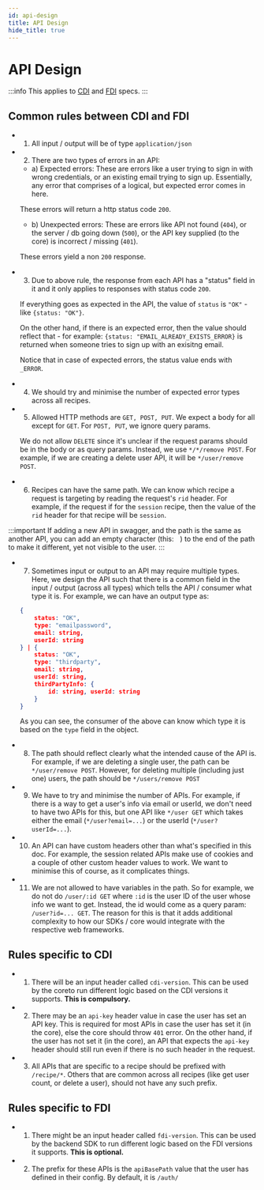 ```yaml
---
id: api-design
title: API Design
hide_title: true
---
```


# API Design

:::info
This applies to [CDI](https://app.swaggerhub.com/apis/supertokens/CDI) and [FDI](https://app.swaggerhub.com/apis/supertokens/FDI) specs.
:::

## Common rules between CDI and FDI
- 1) All input / output will be of type `application/json`
- 2) There are two types of errors in an API:
   - a) Expected errors: These are errors like a user trying to sign in with wrong credentials, or an existing email trying to sign up. Essentially, any error that comprises of a logical, but expected error comes in here.

   These errors will return a http status code `200`.
   - b) Unexpected errors: These are errors like API not found (`404`), or the server / db going down (`500`), or the API key supplied (to the core) is incorrect / missing (`401`).

   These errors yield a non `200` response.

- 3) Due to above rule, the response from each API has a "status" field in it and it only applies to responses with status code `200`.

   If everything goes as expected in the API, the value of `status` is `"OK"` - like `{status: "OK"}`.

   On the other hand, if there is an expected error, then the value should reflect that - for example: `{status: "EMAIL_ALREADY_EXISTS_ERROR}` is returned when someone tries to sign up with an exisitng email.

   Notice that in case of expected errors, the status value ends with `_ERROR`.

- 4) We should try and minimise the number of expected error types across all recipes.

- 5) Allowed HTTP methods are `GET, POST, PUT`. We expect a body for all except for `GET`. For `POST, PUT`, we ignore query params.

   We do not allow `DELETE` since it's unclear if the request params should be in the body or as query params. Instead, we use `*/*/remove POST`. For example, if we are creating a delete user API, it will be `*/user/remove POST`.

- 6) Recipes can have the same path. We can know which recipe a request is targeting by reading the request's `rid` header. For example, if the request if for the `session` recipe, then the value of the `rid` header for that recipe will be `session`.

:::important
If adding a new API in swagger, and the path is the same as another API, you can add an empty character (this: `⠀`) to the end of the path to make it different, yet not visible to the user.
:::

- 7) Sometimes input or output to an API may require multiple types. Here, we design the API such that there is a common field in the input / output (across all types) which tells the API / consumer what type it is. For example, we can have an output type as:
   ```json
   {
       status: "OK",
       type: "emailpassword",
       email: string,
       userId: string
   } | {
       status: "OK",
       type: "thirdparty",
       email: string,
       userId: string,
       thirdPartyInfo: {
           id: string, userId: string
       }
   }
   ```

   As you can see, the consumer of the above can know which type it is based on the `type` field in the object.

- 8) The path should reflect clearly what the intended cause of the API is. For example, if we are deleting a single user, the path can be `*/user/remove POST`. However, for deleting multiple (including just one) users, the path should be `*/users/remove POST`

- 9) We have to try and minimise the number of APIs. For example, if there is a way to get a user's info via email or userId, we don't need to have two APIs for this, but one API like `*/user GET` which takes either the email (`*/user?email=...`) or the userId (`*/user?userId=...`).

- 10) An API can have custom headers other than what's specified in this doc. For example, the session related APIs make use of cookies and a couple of other custom header values to work. We want to minimise this of course, as it complicates things.

- 11) We are not allowed to have variables in the path. So for example, we do not do `/user/:id GET` where `:id` is the user ID of the user whose info we want to get. Instead, the id would come as a query param: `/user?id=... GET`. The reason for this is that it adds additional complexity to how our SDKs / core would integrate with the respective web frameworks.

## Rules specific to CDI

- 1) There will be an input header called `cdi-version`. This can be used by the coreto run different logic based on the CDI versions it supports. **This is compulsory.**

- 2) There may be an `api-key` header value in case the user has set an API key. This is required for most APIs in case the user has set it (in the core), else the core should throw `401` error. On the other hand, if the user has not set it (in the core), an API that expects the `api-key` header should still run even if there is no such header in the request.

- 3) All APIs that are specific to a recipe should be prefixed with `/recipe/*`. Others that are common across all recipes (like get user count, or delete a user), should not have any such prefix.

## Rules specific to FDI

- 1) There might be an input header called `fdi-version`. This can be used by the backend SDK to run different logic based on the FDI versions it supports. **This is optional.**

- 2) The prefix for these APIs is the `apiBasePath` value that the user has defined in their config. By default, it is `/auth/`